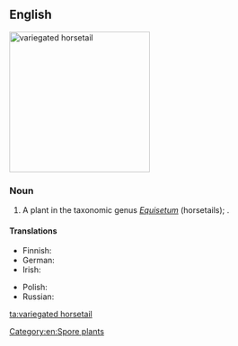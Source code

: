 ==English==
[[File:Equisetum_variegatum_ENBLA03.jpeg|thumb|250px|variegated horsetail]]
{{wikipedia|Equisetum variegatum}}

===Noun===
{{en-noun|head=[[variegated]] [[horsetail]]}}

# A plant in the taxonomic genus ''[[Equisetum]]'' (horsetails); {{taxlink|Equisetum variegatum|species|noshow=1}}.

====Translations====
{{trans-top|plant}}
* Finnish: {{t|fi|kirjokorte}}
* German: {{t|de|Bunter Schachtelhalm|m}}
* Irish: {{t|ga|scuab eich bhreac|f}}
{{trans-mid}}
* Polish: {{t|pl|skrzyp pstry|m}}
* Russian: {{t|ru|хвощ пёстрый|m}}
{{trans-bottom}}

[[Category:en:Spore plants]]

[[ta:variegated horsetail]]